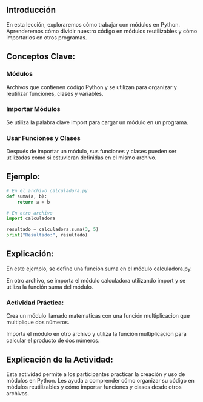 ## Introducción

En esta lección, exploraremos cómo trabajar con módulos en Python. Aprenderemos cómo dividir nuestro código en módulos reutilizables y cómo importarlos en otros programas.

## Conceptos Clave:

### Módulos

Archivos que contienen código Python y se utilizan para organizar y reutilizar funciones, clases y variables.

### Importar Módulos

Se utiliza la palabra clave import para cargar un módulo en un programa.

### Usar Funciones y Clases

Después de importar un módulo, sus funciones y clases pueden ser utilizadas como si estuvieran definidas en el mismo archivo.

## Ejemplo:

``` python
# En el archivo calculadora.py
def suma(a, b):
    return a + b

# En otro archivo
import calculadora

resultado = calculadora.suma(3, 5)
print("Resultado:", resultado)
```
## Explicación:

En este ejemplo, se define una función suma en el módulo calculadora.py.

En otro archivo, se importa el módulo calculadora utilizando import y se utiliza la función suma del módulo.

:::{.callout-important}
### Actividad Práctica:

Crea un módulo llamado matematicas con una función multiplicacion que multiplique dos números.

Importa el módulo en otro archivo y utiliza la función multiplicacion para calcular el producto de dos números.
:::

## Explicación de la Actividad:

Esta actividad permite a los participantes practicar la creación y uso de módulos en Python. Les ayuda a comprender cómo organizar su código en módulos reutilizables y cómo importar funciones y clases desde otros archivos.

